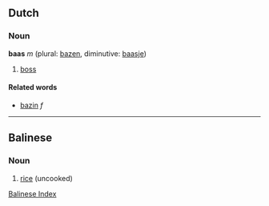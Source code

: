 ==Dutch==
===Noun===
'''baas''' ''m'' (plural: [[bazen]], diminutive: [[baasje]])

# [[boss]]

====Related words====
*[[bazin]] ''f''

----

== Balinese ==
===Noun===

# [[rice]] (uncooked)

[[Wiktionary:Balinese index|Balinese Index]]